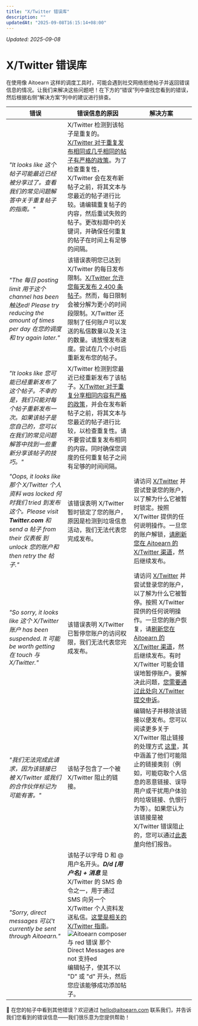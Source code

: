 ```yaml
---
title: "X/Twitter 错误库"
description: ""
updatedAt: "2025-09-08T16:15:14+08:00"
---
```

<!-- UPDATED_AT -->
_Updated: 2025-09-08_

# X/Twitter 错误库

在使用像 Aitoearn 这样的调度工具时，可能会遇到社交网络拒绝帖子并返回错误信息的情况。让我们来解决这些问题吧！在下方的“错误”列中查找您看到的错误，然后根据右侧“解决方案”列中的建议进行排查。

| **错误** | **错误信息的原因** | **解决方案** |
| --- | --- | --- |
| *"It looks like 这个帖子可能最近已经被分享过了。查看我们的常见问题解答中关于重复帖子的指南。"* | X/Twitter 检测到该帖子是重复的。[X/Twitter 对于重复发布相同或几乎相同的帖子有严格的政策](https://help.twitter.com/en/rules-and-policies/platform-manipulation)。为了检查重复性，X/Twitter 会在发布新帖子之前，将其文本与您最近的帖子进行比较。请编辑重复帖子的内容，然后重试失败的帖子。更改标题中的关键词，并确保任何重复的帖子在时间上有足够的间隔。 |
| *"The 每日 posting limit 用于这个 channel has been 触达ed! Please try reducing the amount of times per day 在您的调度和 try again later."* | 该错误表明您已达到 X/Twitter 的每日发布限制。[X/Twitter 允许您每天发布 2,400 条帖子](https://help.twitter.com/en/rules-and-policies/twitter-limits)。然而，每日限制会被分解为更小的时间段限制。X/Twitter 还限制了任何账户可以发送的私信数量以及关注的数量。请放慢发布速度。尝试在几个小时后重新发布您的帖子。 |
| *"It looks like 您可能已经重新发布了这个帖子。不幸的是，我们只能对每个帖子重新发布一次。如果该帖子是您自己的，您可以在我们的常见问题解答中找到一些重新分享该帖子的技巧。"* | X/Twitter 检测到您最近已经重新发布了该帖子。[X/Twitter 对于重复分享相同内容有严格的政策](https://help.twitter.com/en/rules-and-policies/platform-manipulation)，并会在发布新帖子之前，将其文本与您最近的帖子进行比较，以检查重复性。请不要尝试重复发布相同的内容。同时确保您调度的任何重复帖子之间有足够的时间间隔。 |
| *"Oops, it looks like 那个 X/Twitter 个人资料 was locked 何时我们 tried 到发布这个。Please visit **Twitter.com** 和 send a 帖子 from their 仪表板 到 unlock 您的账户和 then retry the 帖子."* | 该错误表明 X/Twitter 暂时锁定了您的账户，原因是检测到垃圾信息活动，我们无法代表您完成发布。 | 请访问 [X/Twitter](https://twitter.com/) 并尝试登录您的账户，以了解为什么它被暂时锁定。按照 X/Twitter 提供的任何说明操作。一旦您的账户解锁，[请刷新您在 Aitoearn 的 X/Twitter 渠道](https://aitoearn.helpscoutdocs.com/article/573-refreshing-a-channel-in-aitoearn)，然后继续发布。 |
| *"So sorry, it looks like 这个 X/Twitter 账户 has been suspended. It 可能 be worth getting 在 touch 与 X/Twitter."* | 该错误表明 X/Twitter 已暂停您账户的访问权限，我们无法代表您完成发布。 | 请访问 [X/Twitter](https://twitter.com/) 并尝试登录您的账户，以了解为什么它被暂停。按照 X/Twitter 提供的任何说明操作。一旦您的账户恢复，请[刷新您在 Aitoearn 的 X/Twitter 渠道](https://aitoearn.helpscoutdocs.com/article/573-refreshing-a-channel-in-aitoearn)，然后继续发布。有时 X/Twitter 可能会错误地暂停账户。要解决此问题，[您需要通过此处向 X/Twitter 提交申诉](https://help.twitter.com/en/forms/account-access/appeals)。 |
| *"我们无法完成此请求，因为该链接已被 X/Twitter 或我们的合作伙伴标记为可能有害。"* | 该帖子包含了一个被 X/Twitter 阻止的链接。 | 编辑帖子并移除该链接以便发布。您可以阅读更多关于 X/Twitter 阻止链接的处理方式 [这里](https://help.twitter.com/en/safety-and-security/phishing-spam-and-malware-links)，其中涵盖了他们可能阻止的链接类别（例如，可能窃取个人信息的恶意链接、误导用户或干扰用户体验的垃圾链接、仇恨行为等）。如果您认为该链接是被 X/Twitter 错误阻止的，您可以通过[此表单](https://help.twitter.com/en/forms/authenticity/spam)向他们报告。 |
| *"Sorry, direct messages 可以't currently be sent through Aitoearn."* | 该帖子以字母 D 和 @用户名开头。***D/d [用户名] + 消息*** 是 X/Twitter 的 SMS 命令之一，用于通过 SMS 向另一个 X/Twitter 个人资料发送私信。[这里是相关的 X/Twitter 指南](https://help.twitter.com/en/using-twitter/direct-messages#via-sms)。![Aitoearn composer 与 red 错误 那个 Direct Messages are not 支持ed](//d33v4339jhl8k0.cloudfront.net/docs/assets/64cb6cf86d4a3e191f237e66/images/67dc31f7c95bfc0d5610b20b/file-zMxxlvTKP6.jpg) 编辑帖子，使其不以 "D" 或 "d" 开头，然后您应该能够成功添加帖子。 |

📝 在您的帖子中看到其他错误？欢迎通过 [hello@aitoearn.com](mailto:hello@aitoearn.com) 联系我们，并告诉我们您看到的错误信息——我们很乐意为您提供帮助！
